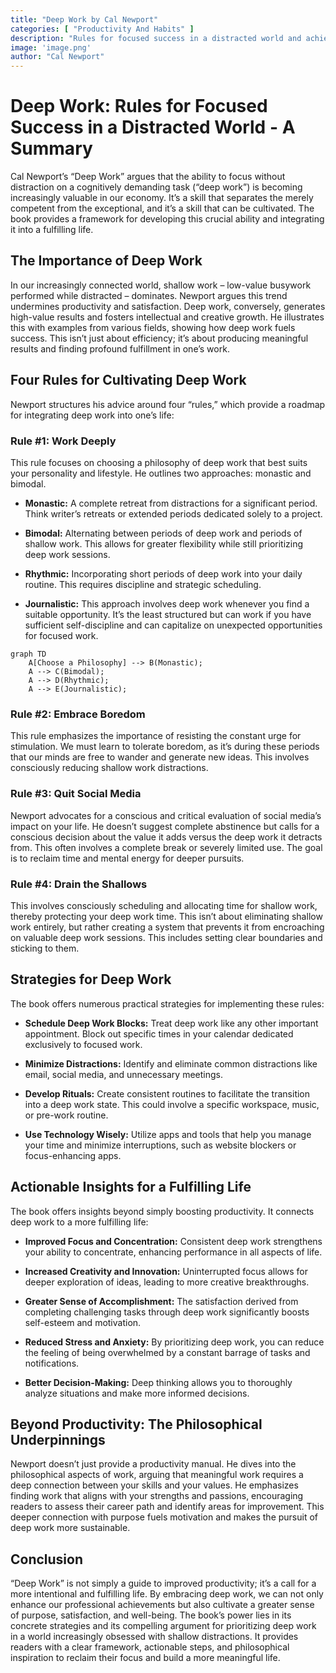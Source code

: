 ```yaml
---
title: "Deep Work by Cal Newport"
categories: [ "Productivity And Habits" ]
description: "Rules for focused success in a distracted world and achieving peak productivity"
image: 'image.png'
author: "Cal Newport"
---
```

# Deep Work: Rules for Focused Success in a Distracted World - A Summary

Cal Newport's "Deep Work" argues that the ability to focus without distraction on a cognitively demanding task ("deep work") is becoming increasingly valuable in our economy.  It's a skill that separates the merely competent from the exceptional, and it's a skill that can be cultivated.  The book provides a framework for developing this crucial ability and integrating it into a fulfilling life.

## The Importance of Deep Work

In our increasingly connected world, shallow work – low-value busywork performed while distracted – dominates.  Newport argues this trend undermines productivity and satisfaction. Deep work, conversely, generates high-value results and fosters intellectual and creative growth.  He illustrates this with examples from various fields, showing how deep work fuels success.  This isn't just about efficiency; it's about producing meaningful results and finding profound fulfillment in one's work.


## Four Rules for Cultivating Deep Work

Newport structures his advice around four "rules," which provide a roadmap for integrating deep work into one's life:

### Rule #1: Work Deeply

This rule focuses on choosing a philosophy of deep work that best suits your personality and lifestyle.  He outlines two approaches: monastic and bimodal.

*   **Monastic:**  A complete retreat from distractions for a significant period. Think writer's retreats or extended periods dedicated solely to a project.

*   **Bimodal:**  Alternating between periods of deep work and periods of shallow work. This allows for greater flexibility while still prioritizing deep work sessions.

*   **Rhythmic:**  Incorporating short periods of deep work into your daily routine. This requires discipline and strategic scheduling.

*   **Journalistic:**  This approach involves deep work whenever you find a suitable opportunity. It's the least structured but can work if you have sufficient self-discipline and can capitalize on unexpected opportunities for focused work.

```mermaid
graph TD
    A[Choose a Philosophy] --> B(Monastic);
    A --> C(Bimodal);
    A --> D(Rhythmic);
    A --> E(Journalistic);
```


### Rule #2: Embrace Boredom

This rule emphasizes the importance of resisting the constant urge for stimulation. We must learn to tolerate boredom, as it's during these periods that our minds are free to wander and generate new ideas.  This involves consciously reducing shallow work distractions.


### Rule #3: Quit Social Media

Newport advocates for a conscious and critical evaluation of social media's impact on your life.  He doesn't suggest complete abstinence but calls for a conscious decision about the value it adds versus the deep work it detracts from. This often involves a complete break or severely limited use. The goal is to reclaim time and mental energy for deeper pursuits.


### Rule #4: Drain the Shallows

This involves consciously scheduling and allocating time for shallow work, thereby protecting your deep work time.  This isn't about eliminating shallow work entirely, but rather creating a system that prevents it from encroaching on valuable deep work sessions. This includes setting clear boundaries and sticking to them.


## Strategies for Deep Work

The book offers numerous practical strategies for implementing these rules:

*   **Schedule Deep Work Blocks:** Treat deep work like any other important appointment. Block out specific times in your calendar dedicated exclusively to focused work.

*   **Minimize Distractions:** Identify and eliminate common distractions like email, social media, and unnecessary meetings.

*   **Develop Rituals:** Create consistent routines to facilitate the transition into a deep work state. This could involve a specific workspace, music, or pre-work routine.

*   **Use Technology Wisely:** Utilize apps and tools that help you manage your time and minimize interruptions, such as website blockers or focus-enhancing apps.


## Actionable Insights for a Fulfilling Life

The book offers insights beyond simply boosting productivity.  It connects deep work to a more fulfilling life:

*   **Improved Focus and Concentration:** Consistent deep work strengthens your ability to concentrate, enhancing performance in all aspects of life.

*   **Increased Creativity and Innovation:**  Uninterrupted focus allows for deeper exploration of ideas, leading to more creative breakthroughs.

*   **Greater Sense of Accomplishment:** The satisfaction derived from completing challenging tasks through deep work significantly boosts self-esteem and motivation.

*   **Reduced Stress and Anxiety:**  By prioritizing deep work, you can reduce the feeling of being overwhelmed by a constant barrage of tasks and notifications.

*   **Better Decision-Making:**  Deep thinking allows you to thoroughly analyze situations and make more informed decisions.


##  Beyond Productivity: The Philosophical Underpinnings

Newport doesn't just provide a productivity manual. He dives into the philosophical aspects of work, arguing that meaningful work requires a deep connection between your skills and your values. He emphasizes finding work that aligns with your strengths and passions, encouraging readers to assess their career path and identify areas for improvement.  This deeper connection with purpose fuels motivation and makes the pursuit of deep work more sustainable.


##  Conclusion

"Deep Work" is not simply a guide to improved productivity; it's a call for a more intentional and fulfilling life.  By embracing deep work, we can not only enhance our professional achievements but also cultivate a greater sense of purpose, satisfaction, and well-being.  The book's power lies in its concrete strategies and its compelling argument for prioritizing deep work in a world increasingly obsessed with shallow distractions.  It provides readers with a clear framework, actionable steps, and philosophical inspiration to reclaim their focus and build a more meaningful life.

